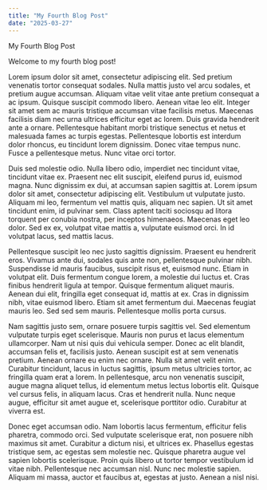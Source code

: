 ```yaml
---
title: "My Fourth Blog Post"
date: "2025-03-27"
---
```


My Fourth Blog Post

Welcome to my fourth blog post!

Lorem ipsum dolor sit amet, consectetur adipiscing elit. Sed pretium venenatis tortor consequat sodales. Nulla mattis justo vel arcu sodales, et pretium augue accumsan. Aliquam vitae velit vitae ante pretium consequat a ac ipsum. Quisque suscipit commodo libero. Aenean vitae leo elit. Integer sit amet sem ac mauris tristique accumsan vitae facilisis metus. Maecenas facilisis diam nec urna ultrices efficitur eget ac lorem. Duis gravida hendrerit ante a ornare. Pellentesque habitant morbi tristique senectus et netus et malesuada fames ac turpis egestas. Pellentesque lobortis est interdum dolor rhoncus, eu tincidunt lorem dignissim. Donec vitae tempus nunc. Fusce a pellentesque metus. Nunc vitae orci tortor.

Duis sed molestie odio. Nulla libero odio, imperdiet nec tincidunt vitae, tincidunt vitae ex. Praesent nec elit suscipit, eleifend purus id, euismod magna. Nunc dignissim ex dui, at accumsan sapien sagittis at. Lorem ipsum dolor sit amet, consectetur adipiscing elit. Vestibulum ut vulputate justo. Aliquam mi leo, fermentum vel mattis quis, aliquam nec sapien. Ut sit amet tincidunt enim, id pulvinar sem. Class aptent taciti sociosqu ad litora torquent per conubia nostra, per inceptos himenaeos. Maecenas eget leo dolor. Sed ex ex, volutpat vitae mattis a, vulputate euismod orci. In id volutpat lacus, sed mattis lacus.

Pellentesque suscipit leo nec justo sagittis dignissim. Praesent eu hendrerit eros. Vivamus ante dui, sodales quis ante non, pellentesque pulvinar nibh. Suspendisse id mauris faucibus, suscipit risus et, euismod nunc. Etiam in volutpat elit. Duis fermentum congue lorem, a molestie dui luctus et. Cras finibus hendrerit ligula at tempor. Quisque fermentum aliquet mauris. Aenean dui elit, fringilla eget consequat id, mattis at ex. Cras in dignissim nibh, vitae euismod libero. Etiam sit amet fermentum dui. Maecenas feugiat mauris leo. Sed sed sem mauris. Pellentesque mollis porta cursus.

Nam sagittis justo sem, ornare posuere turpis sagittis vel. Sed elementum vulputate turpis eget scelerisque. Mauris non purus et lacus elementum ullamcorper. Nam ut nisi quis dui vehicula semper. Donec ac elit blandit, accumsan felis et, facilisis justo. Aenean suscipit est at sem venenatis pretium. Aenean ornare eu enim nec ornare. Nulla sit amet velit enim. Curabitur tincidunt, lacus in luctus sagittis, ipsum metus ultricies tortor, ac fringilla quam erat a lorem. In pellentesque, arcu non venenatis suscipit, augue magna aliquet tellus, id elementum metus lectus lobortis elit. Quisque vel cursus felis, in aliquam lacus. Cras et hendrerit nulla. Nunc neque augue, efficitur sit amet augue et, scelerisque porttitor odio. Curabitur at viverra est.

Donec eget accumsan odio. Nam lobortis lacus fermentum, efficitur felis pharetra, commodo orci. Sed vulputate scelerisque erat, non posuere nibh maximus sit amet. Curabitur a dictum nisi, et ultrices ex. Phasellus egestas tristique sem, ac egestas sem molestie nec. Quisque pharetra augue vel sapien lobortis scelerisque. Proin quis libero ut tortor tempor vestibulum id vitae nibh. Pellentesque nec accumsan nisl. Nunc nec molestie sapien. Aliquam mi massa, auctor et faucibus at, egestas at justo. Aenean a nisl nisi.
